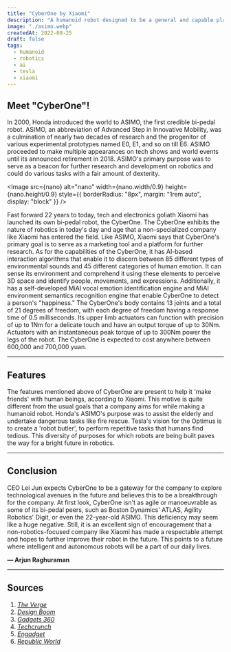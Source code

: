 ```yaml
---
title: "CyberOne by Xiaomi"
description: "A humanoid robot designed to be a general and capable platform for industrial applications and research."
image: "./asimo.webp"
createdAt: 2022-08-25
draft: false
tags:
  - humanoid
  - robotics
  - ai
  - tesla
  - xiaomi
---
```



## Meet "CyberOne"!

In 2000, Honda introduced the world to ASIMO, the first credible bi-pedal robot. ASIMO, an abbreviation of Advanced Step in Innovative Mobility, was a culmination of nearly two decades of research and the progenitor of various experimental prototypes named E0, E1, and so on till E6. ASIMO proceeded to make multiple appearances on tech shows and world events until its announced retirement in 2018. ASIMO's primary purpose was to serve as a beacon for further research and development on robotics and could do various tasks with a fair amount of dexterity.

<Image
  src={nano}
  alt="nano"
  width={nano.width/0.9}
  height={nano.height/0.9}
  style={{
    borderRadius: "8px",
    margin: "1rem auto",
    display: "block"
  }}
/>

Fast forward 22 years to today, tech and electronics goliath Xiaomi has launched its own bi-pedal robot, the CyberOne. The CyberOne exhibits the nature of robotics in today's day and age that a non-specialized company like Xiaomi has entered the field. Like ASIMO, Xiaomi says that CyberOne's primary goal is to serve as a marketing tool and a platform for further research. As for the capabilities of the CyberOne, it has AI-based interaction algorithms that enable it to discern between 85 different types of environmental sounds and 45 different categories of human emotion. It can sense its environment and comprehend it using these elements to perceive 3D space and identify people, movements, and expressions. Additionally, it has a self-developed MiAI vocal emotion identification engine and MiAI environment semantics recognition engine that enable CyberOne to detect a person's "happiness." The CyberOne's body contains 13 joints and a total of 21 degrees of freedom, with each degree of freedom having a response time of 0.5 milliseconds. Its upper limb actuators can function with precision of up to 1Nm for a delicate touch and have an output torque of up to 30Nm. Actuators with an instantaneous peak torque of up to 300Nm power the legs of the robot. The CyberOne is expected to cost anywhere between 600,000 and 700,000 yuan.

---

## Features

The features mentioned above of CyberOne are present to help it 'make friends' with human beings, according to Xiaomi. This motive is quite different from the usual goals that a company aims for while making a humanoid robot. Honda's ASIMO's purpose was to assist the elderly and undertake dangerous tasks like fire rescue. Tesla's vision for the Optimus is to create a 'robot butler', to perform repetitive tasks that humans find tedious. This diversity of purposes for which robots are being built paves the way for a bright future in robotics.

---

## Conclusion

CEO Lei Jun expects CyberOne to be a gateway for the company to explore technological avenues in the future and believes this to be a breakthrough for the company. At first look, CyberOne isn't as agile or manoeuvrable as some of its bi-pedal peers, such as Boston Dynamics' ATLAS, Agility Robotics' Digit, or even the 22-year-old ASIMO. This deficiency may seem like a huge negative. Still, it is an excellent sign of encouragement that a non-robotics-focused company like Xiaomi has made a respectable attempt and hopes to further improve their robot in the future. This points to a future where intelligent and autonomous robots will be a part of our daily lives.

**— Arjun Raghuraman**

---

## Sources

1. [*The Verge*](https://www.theverge.com/2022/8/16/23307808/xiaomi-cyberone-humanoid-robot-tesla-optimus-bot-specs-comparison)  
2. [*Design Boom*](https://www.designboom.com/technology/xiaomi-humanoid-robot-cyberone-artificial-intelligence-08-15-2022/)  
3. [*Gadgets 360*](https://gadgets360.com/smart-home/news/xiaomi-cyberone-unveiled-specifications-humanoid-bionic-robot-oled-display-features-3249173)  
4. [*Techcrunch*](https://techcrunch.com/2022/08/11/meet-xiaomis-new-humanoid-robot-cyberone/)  
5. [*Engadget*](https://www.engadget.com/xiaomi-cyberone-robot-143545207.html)  
6. [*Republic World*](https://www.republicworld.com/technology-news/science/elon-musk-says-people-will-be-blown-away-by-tesla-optimus-robot-set-to-unveil-on-sept-30-articleshow.html#:~:text=During%20the%20Cyber%20Rodeo%20event,bring%20an%20age%20of%20abundance%22.)  

